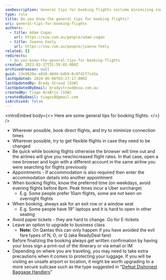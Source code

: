 ```yaml
---
seoDescription: General tips for booking flights include minimizing connections, opting for flexible flights, and knowing preferred travel times to avoid peak hours.
type: rule
title: Do you know the general tips for booking flights?
uri: general-tips-for-booking-flights
authors:
  - title: Adam Cogan
    url: https://ssw.com.au/people/adam-cogan
  - title: Joanna Feely
    url: https://ssw.com.au/people/joanna-feely
related: []
redirects:
  - do-you-know-the-general-tips-for-booking-flights
created: 2023-02-27T21:55:03.000Z
archivedreason: null
guid: 23e9620a-e810-40d4-bdb9-8c97d1f7ce5a
lastUpdated: 2024-06-08T03:27:17.000Z
lastUpdatedBy: Brady Stroud [SSW]
lastUpdatedByEmail: bradystroud@ssw.com.au
createdBy: Tiago AraÃºjo [SSW]
createdByEmail: tiagov8@gmail.com
isArchived: false
---
```


<introEmbed
  body={<>
Here are some general tips for booking flights:
  </>}
/>
- Wherever possible, book direct flights, and try to minimize connection times
- Wherever possible, try to get flexible flights in case they need to be changed
- Be quick while booking flights otherwise the browser will time out and the airlines will give you new/increased flight rates. In that case, open a new browser and login with a different account in the same airline you were searching for flights previously
- Appointments - If accommodation is also required then enter the accommodation details into another appointment
- When booking flights, know the preferred time (on weekdays, avoid evening flights before 8pm. Peak times incur a Uber surcharge)
  - E.g. Some people prefer 10am flights, some are not keen on overnight flights
- When booking, always ask for an exit row or a window seat
  - E.g. Some people have 19" laptops and it is hard to open in other seating
- Avoid paper tickets - they are hard to change. Go for E-tickets
- Leave an option to upgrade to business class
  - **Note:** On Qantas this can only happen if you have avoided the evil fare types of N, O, or Q (aka ReadyDeal fare)
- Before finalizing the booking always get written confirmation by having your boss sign a print-out of the itinerary or via email or IM
- Depending on where you are traveling, you may need to take extra precautions when it comes to protecting your luggage. If you will be visiting an unsafe airport or location, it might be worth upgrading to a more secure suitcase such as the type suggested in "[Defeat Dishonest Baggage Handlers](https://www.youtube.com/watch?v=tbpKhHwwtiY)"

